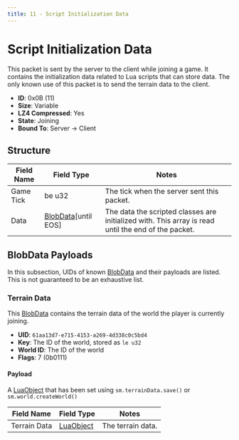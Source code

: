 ```yaml
---
title: 11 - Script Initialization Data
---
```



# Script Initialization Data

This packet is sent by the server to the client while joining a game. It contains the initialization data related to Lua scripts that can store data. The only known use of this packet is to send the terrain data to the client.

- **ID**: 0x0B (11)
- **Size**: Variable
- **LZ4 Compressed**: Yes
- **State**: Joining
- **Bound To**: Server -> Client

## Structure

<BlobDataPacketsNotice />

| Field Name | Field Type | Notes |
|------------|------------|-------|
| Game Tick  | be u32     | The tick when the server sent this packet. |
| Data       | [BlobData](../common-structures/blobdata.mdx)[until EOS] | The data the scripted classes are initialized with. This array is read until the end of the packet. |

## BlobData Payloads

In this subsection, UIDs of known [BlobData](../common-structures/blobdata.mdx) and their payloads are listed. This is not guaranteed to be an exhaustive list.

### Terrain Data

This [BlobData](../common-structures/blobdata.mdx) contains the terrain data of the world the player is currently joining.

- **UID**: `61aa13d7-e715-4153-a269-4d338c0c5bd4`
- **Key**: The ID of the world, stored as `le u32`
- **World ID**: The ID of the world
- **Flags**: 7 (0b0111)

#### Payload

A [LuaObject](../../structures/docs/lua-object.mdx) that has been set using `sm.terrainData.save()` or `sm.world.createWorld()`

| Field Name   | Field Type | Notes |
|--------------|------------|-------|
| Terrain Data | [LuaObject](../../structures/docs/lua-object.mdx) | The terrain data. |